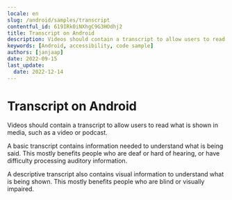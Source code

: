 ```yaml
---
locale: en
slug: /android/samples/transcript
contentful_id: 619IRk0iNXhgC9G3HOdhj2
title: Transcript on Android
description: Videos should contain a transcript to allow users to read what is shown in media, such as a video or podcast.
keywords: [Android, accessibility, code sample]
authors: [janjaap]
date: 2022-09-15
last_update:
  date: 2022-12-14
---
```


# Transcript on Android

Videos should contain a transcript to allow users to read what is shown in media, such as a video or podcast.

A basic transcript contains information needed to understand what is being said. This mostly benefits people who are deaf or hard of hearing, or have difficulty processing auditory information.

A descriptive transcript also contains visual information to understand what is being shown. This mostly benefits people who are blind or visually impaired.

<CodeSample id="media-transcript" platform="android" locale="en"/>
